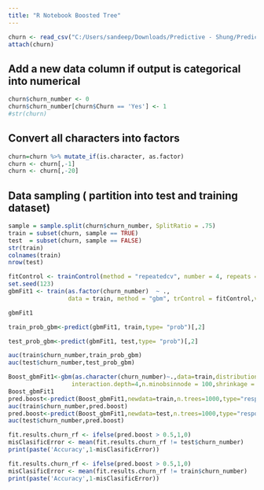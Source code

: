 ```yaml
---
title: "R Notebook Boosted Tree"
---
```


```r
churn <- read_csv("C:/Users/sandeep/Downloads/Predictive - Shung/Predicitive Dataset/WA_Fn-UseC_-Telco-Customer-Churn.csv")
attach(churn)
```
## Add a new data column if output is categorical into numerical
```r
churn$churn_number <- 0
churn$churn_number[churn$Churn == 'Yes'] <- 1
#str(churn)
```

## Convert all characters into factors
```r
churn=churn %>% mutate_if(is.character, as.factor)
churn <- churn[,-1]
churn <- churn[,-20]
```
## Data sampling ( partition into test and training dataset)
```r
sample = sample.split(churn$churn_number, SplitRatio = .75)
train = subset(churn, sample == TRUE)
test  = subset(churn, sample == FALSE)
str(train)
colnames(train)
nrow(test)

```


```r

fitControl <- trainControl(method = "repeatedcv", number = 4, repeats = 4)
set.seed(123)
gbmFit1 <- train(as.factor(churn_number)  ~ ., 
                 data = train, method = "gbm", trControl = fitControl,verbose = FALSE)

gbmFit1

train_prob_gbm<-predict(gbmFit1, train,type= "prob")[,2]

test_prob_gbm<-predict(gbmFit1, test,type= "prob")[,2]

auc(train$churn_number,train_prob_gbm)
auc(test$churn_number,test_prob_gbm)

Boost_gbmFit1<-gbm(as.character(churn_number)~.,data=train,distribution="bernoulli",n.trees=1000,
                  interaction.depth=4,n.minobsinnode = 100,shrinkage = 0.01)
Boost_gbmFit1
pred.boost<-predict(Boost_gbmFit1,newdata=train,n.trees=1000,type="response")
auc(train$churn_number,pred.boost)
pred.boost<-predict(Boost_gbmFit1,newdata=test,n.trees=1000,type="response")
auc(test$churn_number,pred.boost)

fit.results.churn_rf <- ifelse(pred.boost > 0.5,1,0)
misClasificError <- mean(fit.results.churn_rf != test$churn_number)
print(paste('Accuracy',1-misClasificError))

fit.results.churn_rf <- ifelse(pred.boost > 0.5,1,0)
misClasificError <- mean(fit.results.churn_rf != train$churn_number)
print(paste('Accuracy',1-misClasificError))

```









